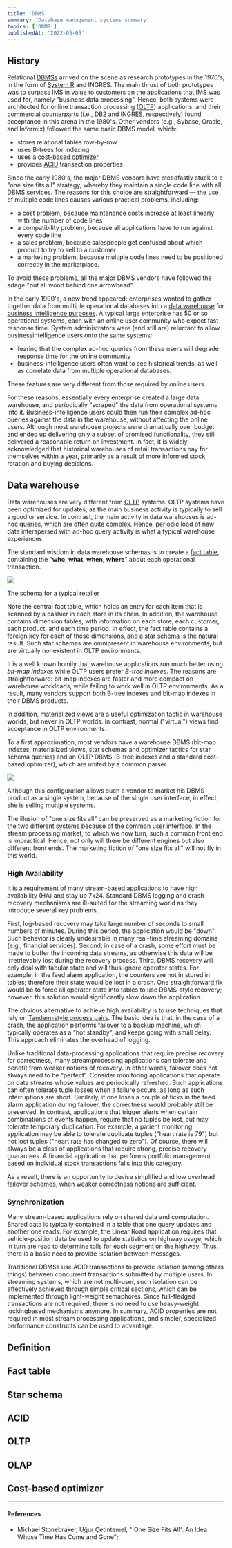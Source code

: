 ```yaml
---
title: 'DBMS'
summary: 'Database management systems summary'
topics: ['DBMS']
publishedAt: '2022-05-05'
---
```


## History

Relational [DBMSs](#definition) arrived on the scene as research prototypes in the 1970's, in the form of [System R](https://en.wikipedia.org/wiki/IBM_System_R) and INGRES. The main thrust of both prototypes was to surpass IMS in value to customers on the applications that IMS was used for, namely "business data processing". Hence, both systems were architected for online transaction processing ([OLTP](#oltp)) applications, and their commercial counterparts (i.e., [DB2](https://en.wikipedia.org/wiki/IBM_Db2) and INGRES, respectively) found acceptance in this arena in the 1980's. Other vendors (e.g., Sybase, Oracle, and Informix) followed the same basic DBMS model, which:

* stores relational tables row-by-row
* uses B-trees for indexing
* uses a [cost-based optimizer](#cost-based-optimizer)
* provides [ACID](#acid) transaction properties

Since the early 1980's, the major DBMS vendors have steadfastly stuck to a "one size fits all" strategy, whereby they maintain a single code line with all DBMS services. The reasons for this choice are straightforward ― the use of multiple code lines causes various practical problems, including:

* a cost problem, because maintenance costs increase at least linearly with the number of code lines
* a compatibility problem, because all applications have to run against every code line
* a sales problem, because salespeople get confused about which product to try to sell to a customer
* a marketing problem, because multiple code lines need to be positioned correctly in the marketplace.

To avoid these problems, all the major DBMS vendors have followed the adage "put all wood behind one arrowhead".

In the early 1990's, a new trend appeared: enterprises wanted to gather together data from multiple operational databases into a [data warehouse](#data-warehouse) for [business intelligence purposes](/notes/bi). A typical large enterprise has 50 or so operational systems, each with an online user community who expect fast response time. System administrators were (and still are) reluctant to allow businessintelligence users onto the same systems:

* fearing that the complex ad-hoc queries from these users will degrade response time for the online community
* business-intelligence users often want to see historical trends, as well as correlate data from multiple operational databases.

These features are very different from those required by online users.

For these reasons, essentially every enterprise created a large data warehouse, and periodically "scraped" the data from operational systems into it. Business-intelligence users could then run their complex ad-hoc queries against the data in the warehouse, without affecting the online users. Although most warehouse projects were dramatically over budget and ended up delivering only a subset of promised functionality, they still delivered a reasonable return on investment. In fact, it is widely acknowledged that historical warehouses of retail transactions pay for themselves within a year, primarily as a result of more informed stock rotation and buying decisions.

## Data warehouse

Data warehouses are very different from [OLTP](#oltp) systems. OLTP systems have been optimized for updates, as the main business activity is typically to sell a good or service. In contrast, the main activity in data warehouses is ad-hoc queries, which are often quite complex. Hence, periodic load of new data interspersed with ad-hoc query activity is what a typical warehouse experiences.

The standard wisdom in data warehouse schemas is to create a [fact table](#fact-table), containing the "**who**, **what**, **when**, **where**" about each operational transaction.

![](/images/dbms/typical-retailer-star-schema.png)
<figcaption>The schema for a typical retailer</figcaption>

Note the central fact table, which holds an entry for each item that is scanned by a cashier in each store in its chain. In addition, the warehouse contains dimension tables, with information on each store, each customer, each product, and each time period. In effect, the fact table contains a foreign key for each of these dimensions, and a [star schema](#star-schema) is the natural result. Such star schemas are omnipresent in warehouse environments, but are virtually nonexistent in OLTP environments.

It is a well known homily that warehouse applications run much better using *bit-map indexes* while OLTP users prefer *B-tree indexes*. The reasons are straightforward: bit-map indexes are faster and more compact on warehouse workloads, while failing to work well in OLTP environments. As a result, many vendors support both B-tree indexes and bit-map indexes in their DBMS products.

In addition, materialized views are a useful optimization tactic in warehouse worlds, but never in OLTP worlds. In contrast, normal ("virtual") views find acceptance in OLTP environments.

To a first approximation, most vendors have a warehouse DBMS (bit-map indexes, materialized views, star schemas and optimizer tactics for star schema queries) and an OLTP DBMS (B-tree indexes and a standard cost-based optimizer), which are united by a common parser.

![](/images/dbms/common-parser.png)

Although this configuration allows such a vendor to market his DBMS product as a single system, because of the single user interface, in effect, she is selling multiple systems.

The illusion of "one size fits all" can be preserved as a marketing fiction for the two different systems because of the common user interface. In the stream processing market, to which we now turn, such a common front end is impractical. Hence, not only will there be different engines but also different front ends. The marketing fiction of "one size fits all" will not fly in this world.

### High Availability

It is a requirement of many stream-based applications to have high availability (HA) and stay up 7x24. Standard
DBMS logging and crash recovery mechanisms are ill-suited for the streaming world as they introduce several key problems.

First, log-based recovery may take large number of seconds to small numbers of minutes. During this period, the application would be "down". Such behavior is clearly undesirable in many real-time streaming domains (e.g., financial services). Second, in case of a crash, some effort must be made to buffer the incoming data streams, as otherwise this data will be irretrievably lost during the recovery process. Third, DBMS recovery will only deal with tabular state and will thus ignore operator states. For example, in the feed alarm application, the counters are not in stored in tables; therefore their state would be lost in a crash. One straightforward fix would be to force all operator state into tables to use DBMS-style recovery; however, this solution would significantly slow down the application.

The obvious alternative to achieve high availability is to use techniques that rely on [Tandem-style process pairs](https://en.wikipedia.org/wiki/Tandem_Computers). The basic idea is that, in the case of a crash, the application performs failover to a backup machine, which typically operates as a "hot standby", and keeps going with small delay. This approach eliminates the overhead of logging.

Unlike traditional data-processing applications that require precise recovery for correctness, many streamprocessing applications can tolerate and benefit from weaker notions of recovery. In other words, failover does not always need to be “perfect”. Consider monitoring applications that operate on data streams whose values are periodically refreshed. Such applications can often tolerate tuple losses when a failure occurs, as long as such interruptions are short. Similarly, if one loses a couple of ticks in the feed alarm application during failover, the correctness would probably still be preserved. In contrast, applications that trigger alerts when certain combinations of events happen, require that no tuples be lost, but may tolerate temporary duplication. For example, a patient monitoring application may be able to tolerate duplicate tuples ("heart rate is 79") but not lost tuples ("heart rate has changed to zero"). Of course, there will always be a class of applications that require strong, precise recovery guarantees. A financial application that performs portfolio management based on individual stock transactions falls into this category.

As a result, there is an opportunity to devise simplified and low overhead failover schemes, when weaker correctness notions are sufficient.

### Synchronization

Many stream-based applications rely on shared data and computation. Shared data is typically contained in a table that one query updates and another one reads. For example, the Linear Road application requires that vehicle-position data be used to update statistics on highway usage, which in turn are read to determine tolls for each segment on the highway. Thus, there is a basic need to provide isolation between messages.

Traditional DBMSs use ACID transactions to provide isolation (among others things) between concurrent transactions submitted by multiple users. In streaming systems, which are not multi-user, such isolation can be effectively achieved through simple critical sections, which can be implemented through light-weight semaphores. Since full-fledged transactions are not required, there is no need to use heavy-weight lockingbased mechanisms anymore. In summary, ACID properties are not required in most stream processing applications, and simpler, specialized performance constructs can be used to advantage.

## Definition

## Fact table

## Star schema

## ACID

## OLTP

## OLAP

## Cost-based optimizer

---

#### References

* Michael Stonebraker, Uğur Çetintemel, "'One Size Fits All': An Idea Whose Time Has Come and Gone";

